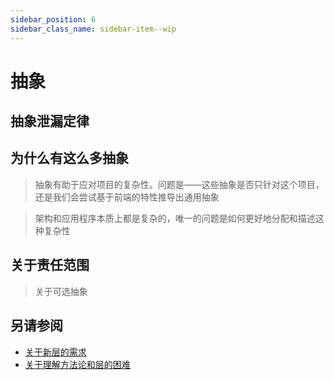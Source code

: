 ```yaml
---
sidebar_position: 6
sidebar_class_name: sidebar-item--wip
---
```



# 抽象

<WIP ticket="186" />

## 抽象泄漏定律

## 为什么有这么多抽象

> 抽象有助于应对项目的复杂性。问题是——这些抽象是否只针对这个项目，还是我们会尝试基于前端的特性推导出通用抽象

> 架构和应用程序本质上都是复杂的，唯一的问题是如何更好地分配和描述这种复杂性

## 关于责任范围

> 关于可选抽象

## 另请参阅
- [关于新层的需求](https://t.me/feature_sliced/2801)
- [关于理解方法论和层的困难](https://t.me/feature_sliced/2619)
